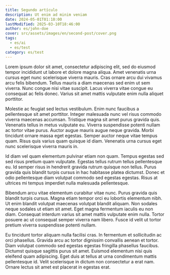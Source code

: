 ```yaml
---
title: Segundo artículo
description: Ut enim ad minim veniam
date: 2024-05-01T01:10:00
lastModified: 2025-03-10T18:46:00
author: es/john-doe
cover: src/assets/images/en/second-post/cover.png
tags:
  - es/ai
  - es/test
category: es/test
---
```

Lorem ipsum dolor sit amet, consectetur adipiscing elit, sed do eiusmod tempor incididunt ut labore et dolore magna aliqua. Amet venenatis urna cursus eget nunc scelerisque viverra mauris. Cras ornare arcu dui vivamus arcu felis bibendum. Tellus mauris a diam maecenas sed enim ut sem viverra. Nunc congue nisi vitae suscipit. Lacus viverra vitae congue eu consequat ac felis donec. Varius sit amet mattis vulputate enim nulla aliquet porttitor.

Molestie ac feugiat sed lectus vestibulum. Enim nunc faucibus a pellentesque sit amet porttitor. Integer malesuada nunc vel risus commodo viverra maecenas accumsan. Tristique magna sit amet purus gravida quis. Venenatis tellus in metus vulputate eu. Viverra suspendisse potenti nullam ac tortor vitae purus. Auctor augue mauris augue neque gravida. Morbi tincidunt ornare massa eget egestas. Semper auctor neque vitae tempus quam. Risus quis varius quam quisque id diam. Venenatis urna cursus eget nunc scelerisque viverra mauris in.

Id diam vel quam elementum pulvinar etiam non quam. Tempus egestas sed sed risus pretium quam vulputate. Egestas tellus rutrum tellus pellentesque eu. Id semper risus in hendrerit gravida rutrum quisque non tellus. Purus gravida quis blandit turpis cursus in hac habitasse platea dictumst. Donec et odio pellentesque diam volutpat commodo sed egestas egestas. Risus at ultrices mi tempus imperdiet nulla malesuada pellentesque.

Bibendum arcu vitae elementum curabitur vitae nunc. Purus gravida quis blandit turpis cursus. Magna etiam tempor orci eu lobortis elementum nibh. Ut enim blandit volutpat maecenas volutpat blandit aliquam. Non sodales neque sodales ut etiam sit amet. Eget magna fermentum iaculis eu non diam. Consequat interdum varius sit amet mattis vulputate enim nulla. Tortor posuere ac ut consequat semper viverra nam libero. Fusce id velit ut tortor pretium viverra suspendisse potenti nullam.

Eu tincidunt tortor aliquam nulla facilisi cras. In fermentum et sollicitudin ac orci phasellus. Gravida arcu ac tortor dignissim convallis aenean et tortor. Diam volutpat commodo sed egestas egestas fringilla phasellus faucibus. Dictumst quisque sagittis purus sit amet. Euismod elementum nisi quis eleifend quam adipiscing. Eget duis at tellus at urna condimentum mattis pellentesque id. Velit scelerisque in dictum non consectetur a erat nam. Ornare lectus sit amet est placerat in egestas erat.
